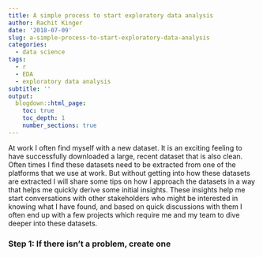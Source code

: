 ```yaml
---
title: A simple process to start exploratory data analysis
author: Rachit Kinger
date: '2018-07-09'
slug: a-simple-process-to-start-exploratory-data-analysis
categories:
  - data science
tags:
  - r
  - EDA  
  - exploratory data analysis  
subtitle: ''
output:
  blogdown::html_page:
    toc: true
    toc_depth: 1
    number_sections: true
---
```


At work I often find myself with a new dataset. It is an exciting feeling to have successfully downloaded a large, recent dataset that is also clean. Often times I find these datasets need to be extracted from one of the platforms that we use at work. But without getting into how these datasets are extracted I will share some tips on how I approach the datasets in a way that helps me quickly derive some initial insights. These insights help me start conversations with other stakeholders who might be interested in knowing what I have found, and based on quick discussions with them I often end up with a few projects which require me and my team to dive deeper into these datasets.  

### Step 1: If there isn't a problem, create one  

